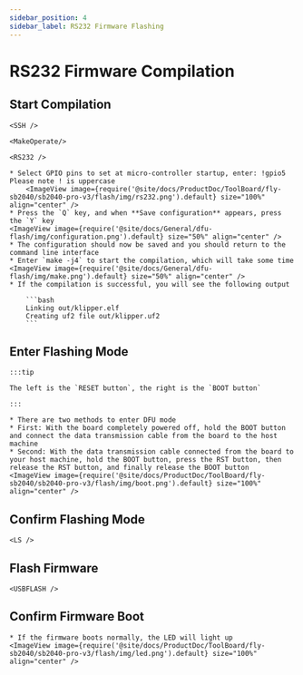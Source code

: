 ```yaml
---
sidebar_position: 4
sidebar_label: RS232 Firmware Flashing
---
```



# RS232 Firmware Compilation

## Start Compilation

    <SSH />

    <MakeOperate/>

    <RS232 />

    * Select GPIO pins to set at micro-controller startup, enter: !gpio5 Please note ! is uppercase
        <ImageView image={require('@site/docs/ProductDoc/ToolBoard/fly-sb2040/sb2040-pro-v3/flash/img/rs232.png').default} size="100%" align="center" />
    * Press the `Q` key, and when **Save configuration** appears, press the `Y` key
    <ImageView image={require('@site/docs/General/dfu-flash/img/configuration.png').default} size="50%" align="center" />
    * The configuration should now be saved and you should return to the command line interface
    * Enter `make -j4` to start the compilation, which will take some time
    <ImageView image={require('@site/docs/General/dfu-flash/img/make.png').default} size="50%" align="center" />
    * If the compilation is successful, you will see the following output

        ```bash
        Linking out/klipper.elf
        Creating uf2 file out/klipper.uf2
        ```


## Enter Flashing Mode

    :::tip

    The left is the `RESET button`, the right is the `BOOT button`

    :::

    * There are two methods to enter DFU mode
    * First: With the board completely powered off, hold the BOOT button and connect the data transmission cable from the board to the host machine
    * Second: With the data transmission cable connected from the board to your host machine, hold the BOOT button, press the RST button, then release the RST button, and finally release the BOOT button
    <ImageView image={require('@site/docs/ProductDoc/ToolBoard/fly-sb2040/sb2040-pro-v3/flash/img/boot.png').default} size="100%" align="center" />

## Confirm Flashing Mode

    <LS />


## Flash Firmware 
    
    <USBFLASH />
    


## Confirm Firmware Boot

    * If the firmware boots normally, the LED will light up
    <ImageView image={require('@site/docs/ProductDoc/ToolBoard/fly-sb2040/sb2040-pro-v3/flash/img/led.png').default} size="100%" align="center" />

